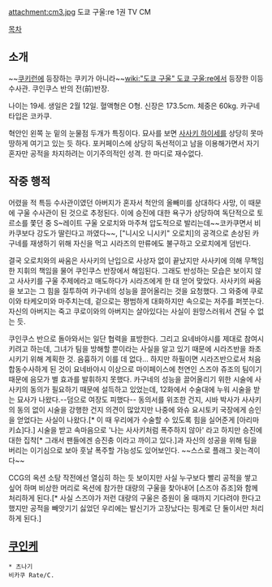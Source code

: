 attachment:cm3.jpg
도쿄 구울:re 1권 TV CM

{{{+1 瓜江 久生 (うりえ くき) }}}
 
[[목차]]
== 소개 ==
~~[[쿠키런]]에 등장하는 쿠키가 아니라~~[[wiki:"도쿄 구울" 도쿄 구울:re]]에서 등장한 이등 수사관. 쿠인쿠스 반의 전(前)반장. 

나이는 19세. 생일은 2월 12일. 혈액형은 O형. 신장은 173.5cm. 체중은 60kg. 카구네 타입은 코카쿠. 

혁안인 왼쪽 눈 밑의 눈물점 두개가 특징이다. 묘사를 보면 [[사사키 하이세]]를 상당히 못마땅하게 여기고 있는 듯 하다. 포커페이스에 상당히 독선적이고 남을 이용해가면서 자기 혼자만 공적을 차지하려는 이기주의적인 성격. 한 마디로 재수없다.

== 작중 행적 ==
어렸을 적 특등 수사관이였던 아버지가 혼자서 척안의 올빼미를 상대하다 사망, 이 때문에 구울 수사관이 된 것으로 추정된다. 이에 승진에 대한 욕구가 상당하여 독단적으로 토르소를 쫓던 중 S~레이트 구울 오로치와 마주쳐 압도적으로 발리는데~~코카쿠면서 비카쿠보다 강도가 딸린다고 까였다~~, ["니시오 니시키" 오로치]의 공격으로 손상된 카구네를 재생하기 위해 자신을 먹고 시라즈의 만류에도 불구하고 오로치에게 덤빈다.

결국 오로치와의 싸움은 사사키의 난입으로 사상자 없이 끝났지만 사사키에 의해 무책임한 지휘의 책임을 물어 쿠인쿠스 반장에서 해임된다. 그래도 반성하는 모습은 보이지 않고 사사키를 구울 주제에라고 매도하다가 시라즈에게 한 대 얻어 맞았다.
사사키의 싸움을 보고는 그 힘을 질투하여 카구네의 성능을 끌어올리는 것을 요청했다. 그 와중에 쿠로이와 타케오미와 마주치는데, 겉으로는 평범하게 대화하지만 속으로는 저주를 퍼붓는다. 자신의 아버지는 죽고 쿠로이와의 아버지는 살아있다는 사실이 원망스러워서 견딜 수 없는 듯.

쿠인쿠스 반으로 돌아와서는 일단 협력을 표방한다. 그리고 요네바야시를 제대로 참여시키려고 하는데, 그녀가 팀을 방해할 뿐이라는 사실을 알고 있기 때문에 시라즈반을 좌초시키기 위해 계획한 것. 음흉하기 이를 데 없다... 하지만 하필이면 시라즈반으로서 처음 합동수사하게 된 것이 요네바야시 이상으로 마이페이스에 천연인 스즈야 쥬조의 팀이기 때문에 음모가 별 효과를 발휘하지 못했다. 카구네의 성능을 끌어올리기 위한 시술에 사사키의 동의가 필요하기 때문에 설득하고 있었는데, 12화에서 수술대에 누워 시술을 받는 묘사가 나왔다.--덤으로 여장도 피했다-- 동의서를 위조한 건지, 시바 박사가 사사키의 동의 없이 시술을 강행한 건지 의견이 많았지만 나중에 와슈 요시토키 국장에게 승인을 얻었다는 사실이 나왔다.[* 이 때 우리에가 수술할 수 있도록 힘을 실어준게 [아리마 키쇼]다.] 시술을 받고 속마음으로 '나는 사사키처럼 폭주하지 않아' 라고 하지만 승진에 대한 집착[* 그래서 팬들에겐 승진충 이라고 까이고 있다.]과 자신의 성공을 위해 팀을 버리는 이기심으로 보아 훗날 폭주할 가능성도 있어보인다. ~~스스로 플래그 꽂는격이다~~

CCG의 옥션 소탕 작전에선 열심히 하는 듯 보이지만 사실 누구보다 빨리 공적을 쌓고 싶어 하며 비상한 머리로 옥션에 참가한 대량의 구울을 찾아내어 [스즈야 쥬조]와 함께 처리하게 된다.[* 사실 스즈야가 저런 대량의 구울은 증원이 올 때까지 기다려야 한다고 했지만 공적을 빼앗기기 싫었던 우리에는 발신기가 고장났다는 핑계로 단 둘이서만 처리하게 된다.]

== [[쿠인케]] ==
 * 츠나기<plain>
 비카쿠 Rate/C.

